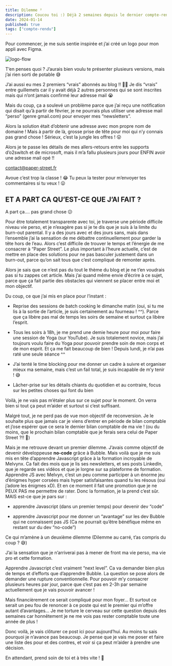 ```yaml
---
title: Dilemme ²
description: Coucou toi :) Déjà 2 semaines depuis le dernier compte-rendu ! Comme prévu, j’ai repris tout doucement mes activités.
date: 2024-01-14
published: true
tags: ["compte-rendu"]
---
```


Pour commencer, je me suis sentie inspirée et j’ai créé un logo pour mon appli avec Figma.

![logo-flow](../img/logo-flow.webp)

T’en penses quoi ? J’aurais bien voulu te présenter plusieurs versions, mais j’ai rien sorti de potable 😅

J’ai aussi eu mes 2 premiers “vrais” abonnés au blog !! 🥳🎉 Je dis “vrais” entre guillemets car il y avait déjà 2 autres personnes qui se sont inscrites mais qui n’ont jamais confirmé leur adresse mail 😭

Mais du coup, ça a soulevé un problème parce que j’ai reçu une notification qui disait qu’à partir de février, je ne pourrais plus utiliser une adresse mail “perso” (genre gmail.com) pour envoyer mes “newsletters”.

Alors la solution était d’obtenir une adresse avec mon propre nom de domaine ! Mais à partir de là, grosse prise de tête pour moi qui n’y connais pas grand chose ! Sérieux, c’est la jungle les offres ! 😲

Alors je te passe les détails de mes allers-retours entre les supports d’o2switch et de microsoft, mais il m’a fallu plusieurs jours pour ENFIN avoir une adresse mail opé !!

contact@paper-street.fr

Avoue c’est trop la classe ! 😂 Tu peux la tester pour m’envoyer tes commentaires si tu veux ! 😛

## ET A PART CA QU’EST-CE QUE J’AI FAIT ?

A part ça…. pas grand chose 😕

Pour être totalement transparente avec toi, je traverse une période difficile niveau vie perso, et je n’exagère pas si je te dis que je suis à la limite du burn-out parental. Il y a des jours avec et des jours sans, mais dans l’ensemble j’ai la sensation de me débattre continuellement pour garder la tête hors de l’eau. Alors c’est difficile de trouver le temps et l’énergie de me consacrer à “Paper Street”. Le plus important à l’heure actuelle, c’est de mettre en place des solutions pour ne pas basculer justement dans un burn-out, parce qu’on sait tous que c’est compliqué de remonter après.

Alors je sais que ce n’est pas du tout le thème du blog et je ne t’en voudrais pas si tu zappes cet article. Mais j’ai quand même envie d’écrire à ce sujet, parce que ça fait partie des obstacles qui viennent se placer entre moi et mon objectif.

Du coup, ce que j’ai mis en place pour l’instant :

- Reprise des sessions de batch cooking le dimanche matin (oui, si tu me lis à la sortie de l’article, je suis certainement au fourneau ! ^^). Parce que ça libère pas mal de temps les soirs de semaine et surtout ça libère l’esprit.

- Tous les soirs à 18h, je me prend une demie heure pour moi pour faire une session de Yoga (sur YouTube). Je suis totalement novice, mais j’ai toujours voulu faire du Yoga pour pouvoir prendre soin de mon corps et de mon esprit. Et ça me fait beaucoup de bien ! Depuis lundi, je n’ai pas raté une seule séance ^^

- J’ai tenté le time blocking pour me donner un cadre à suivre et organiser mieux ma semaine, mais c’est un fail total, je suis incapable de m’y tenir ! 😅

- Lâcher-prise sur les détails chiants du quotidien et au contraire, focus sur les petites choses qui font du bien

Voilà, je ne vais pas m’étaler plus sur ce sujet pour le moment. On verra bien si tout ça peut m’aider et surtout si c’est suffisant.

Malgré tout, je ne perd pas de vue mon objectif de reconversion. Je le souhaite plus que jamais car je viens d’entrer en période de bilan comptable et j’ose espérer que ce sera le dernier bilan comptable de ma vie ! (ou du moins, que le prochain bilan comptable que je ferais sera celui de Paper Street ?!! 🤩)

Mais je me retrouve devant un premier dilemme. J’avais comme objectif de devenir développeuse **no-code** grâce à Bubble. Mais voilà que je me suis mis en tête d’apprendre Javascript grâce à la formation incroyable de Melvynx. Ca fait des mois que je lis ses newsletters, et ses posts LinkedIn, que je regarde ses vidéos et que je lorgne sur sa plateforme de formation. Apprendre JS avec Melvyn, c’est un peu comme participer à un énorme jeu d’énigmes hyper corsées mais hyper satisfaisantes quand tu les résous (oui j’adore les énigmes xD). Et en ce moment il fait une promotion que je ne PEUX PAS me permettre de rater. Donc la formation, je la prend c’est sûr. MAIS est-ce que je pars sur :

- apprendre Javascript (dans un premier temps) pour devenir dev “code”

- apprendre Javascript pour me donner un “avantage” sur les dev Bubble qui ne connaissent pas JS (Ca ne pourrait qu’être bénéfique même en restant sur du dev “no-code”)

Ce qui m’amène à un deuxième dilemme (Dilemme au carré, t’as compris du coup ? 😅)

J’ai la sensation que je n’arriverai pas à mener de front ma vie perso, ma vie pro et cette formation.

Apprendre Javascript c’est vraiment “next level”. Ca va demander bien plus de temps et d’efforts que d’apprendre Bubble. La question se pose alors de demander une rupture conventionnelle. Pour pouvoir m’y consacrer plusieurs heures par jour, parce que c’est pas en 2-3h par semaine actuellement que je vais pouvoir avancer !

Mais financièrement ce serait compliqué pour mon foyer… Et surtout ce serait un peu fou de renoncer à ce poste qui est le premier qui m’offre autant d’avantages… Je me torture le cerveau sur cette question depuis des semaines car honnêtement je ne me vois pas rester comptable toute une année de plus !

Donc voilà, je vais clôturer ce post ici pour aujourd’hui. Au moins tu sais pourquoi je n’avance pas beaucoup. Je pense que je vais me poser et faire une liste des pour et des contres, et voir si ça peut m’aider à prendre une décision.

En attendant, prend soin de toi et à très vite ! 💫
